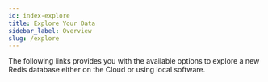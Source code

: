 ```yaml
---
id: index-explore
title: Explore Your Data
sidebar_label: Overview 
slug: /explore
---
```





The following links provides you with the available options to explore a new Redis database either on the Cloud or using local software.

<div class="row">

 <div class="col">
     <RedisCard 
        title="RedisInsight" 
        imgPath="redisinsight.png"
        description="An intuitive and efficient GUI for Redis" 
        preview="redisinsight.png"
        page="/explore/redisinsight"
        />
</div>


 <div class="col">
    <RedisCard 
        title="Redis Datasource for Grafana" 
        description="An out-of-the-box predefined build Grafana dashboard for Redis" 
        page="/explore/redisdatasource"
        />
 </div>

 <div class="col">
    <RedisCard
        title="Redis Explorer Plugin for Grafana"
        description="How to create Grafana Dashboards for Redis Enterprise cluster  in 5 Minutes"
        page="/explore/redisexplorer"
        />
 </div>

</div>

<div class="row">

 <div class="col">
    <RedisCard 
        title="RIOT" 
        description="A set of import/export command line utilities for Redis" 
        page="/explore/riot"
        />
 </div>

 
 
</div>



